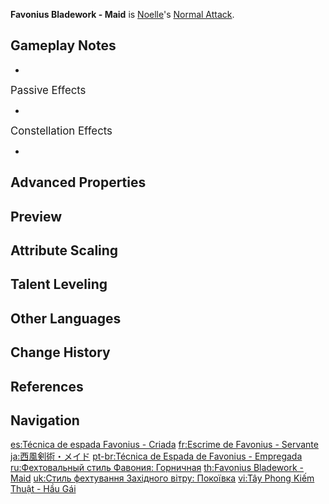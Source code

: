 {{Talent Infobox
|image         = Talent Favonius Bladework - Maid.png
|character     = Noelle
|type          = Normal Attack
|info          = '''Normal Attack'''<br />Performs up to 4 consecutive strikes.<br /><br />'''Charged Attack'''<br />Drains Stamina over time to perform continuous spinning attacks against all nearby opponents.<br />At the end of the sequence, performs a more powerful slash.<br /><br />'''Plunging Attack'''<br />Plunges from mid-air to strike the ground below, damaging opponents along the path and dealing [[AoE]] DMG upon impact.
|hit1          = 79.1&ndash;167%
|hit2          = 73.4&ndash;155%
|hit3          = 86.3&ndash;183%
|hit4          = 113&ndash;240%
|attr5         = Charged Attack Cyclic DMG
|value5        = 50.7&ndash;107%
|attr6         = Charged Attack Final DMG
|value6        = 90.5&ndash;191%
|attr7         = Charged Attack Stamina Cost
|value7        = 40/s
|attr8         = Max Duration
|value8        = 5s
|attr9         = Plunge DMG
|value9        = 74.6&ndash;158%
|attr10        = Low Plunge DMG
|value10       = 149&ndash;316%
|attr11        = High Plunge DMG
|value11       = 186&ndash;394%
|scale_att1    = ATK
}}
'''Favonius Bladework - Maid''' is [[Noelle]]'s [[Normal Attack]].

==Gameplay Notes==
*{{TalentNote|conversion|character=Noelle|talent=Sweeping Time|Geo|15}}

;<big>Passive Effects</big>
*{{TalentNote|character=Noelle|talent=Favonius Bladework - Maid|ascension|2|Nice and Clean}}

;<big>Constellation Effects</big>
*{{TalentNote|constellation|2|Combat Maid}}

==Advanced Properties==
{{For|Normal, Charged, and Plunging Attack properties under the effects of [[Sweeping Time]]|Sweeping Time#Advanced Properties}}
{{Advanced Properties
|title   = Normal Attack 1-Hit
|gu      = 1U
|icdtag  = Normal Attack
|icdtype = 2.5s/3 Hits
|poise   = 105.8
|impulse = 3
|blunt   = 1

|title2   = Normal Attack 2-Hit
|gu2      = 1U
|icdtag2  = Normal Attack
|icdtype2 = 2.5s/3 Hits
|poise2   = 98.1
|impulse2 = 3
|blunt2   = 1

|title3   = Normal Attack 3-Hit
|gu3      = 1U
|icdtag3  = Normal Attack
|icdtype3 = 2.5s/3 Hits
|poise3   = 115.34
|impulse3 = 3
|blunt3   = 1

|title4   = Normal Attack 4-Hit
|gu4      = 1U
|icdtag4  = Normal Attack
|icdtype4 = 2.5s/3 Hits
|poise4   = 151.68
|impulse4 = 6
|blunt4   = 1

|title5   = Charged Attack Cyclic
|gu5      = 1U
|icdtag5  = Normal Attack
|icdtype5 = 2.5s/3 Hits
|poise5   = 60
|impulse5 = 3
|blunt5   = 1

|title6   = Charged Attack Final Slash
|gu6      = 1U
|icdtag6  = Normal Attack
|icdtype6 = 2.5s/3 Hits
|poise6   = 120
|impulse6 = 6
|blunt6   = 1

|title7   = Plunging Attack Collision
|gu7      = 0U
|icdtag7  = none
|poise7   = 35
|impulse7 = 2

|title8   = Low Plunge
|gu8      = 1U
|icdtag8  = none
|poise8   = 150
|impulse8 = 4
|blunt8   = 1

|title9   = High Plunge
|gu9      = 1U
|icdtag9  = none
|poise9   = 200
|impulse9 = 7
|blunt9   = 1
}}

==Preview==
{{Preview
|file1=Favonius Bladework - Maid Normal Preview
|caption1=Normal Attack

|file2=Favonius Bladework - Maid Charged Preview
|caption2=Charged Attack

|file3=Favonius Bladework - Maid Plunge Preview
|caption3=Plunging Attack
}}

==Attribute Scaling==
{{Talent Scaling
|talentType=Normal Attack
|levels=11
|order=hit1,hit2,hit3,hit4,charged_title,chargedattackspinningdmg,chargedattackfinaldmg,stamina,maxduration,plunge_title,plunge,plungelow,plungehigh
|titles=1-Hit DMG (%),2-Hit DMG (%),3-Hit DMG (%),4-Hit DMG (%),Charged Attack,Charged Attack Cyclic DMG (%),Charged Attack Final DMG (%),Charged Attack Stamina Cost,Max Duration,Plunging Attack,Plunge DMG (%),Low Plunge DMG (%),High Plunge DMG (%)
|hit1_1=79.12
|hit1_2=85.56
|hit1_3=92
|hit1_4=101.2
|hit1_5=107.64
|hit1_6=115
|hit1_7=125.12
|hit1_8=135.24
|hit1_9=145.36
|hit1_10=156.4
|hit1_11=167.44
|hit2_1=73.36
|hit2_2=79.33
|hit2_3=85.3
|hit2_4=93.83
|hit2_5=99.8
|hit2_6=106.62
|hit2_7=116.01
|hit2_8=125.39
|hit2_9=134.77
|hit2_10=145.01
|hit2_11=155.25
|hit3_1=86.26
|hit3_2=93.28
|hit3_3=100.3
|hit3_4=110.33
|hit3_5=117.35
|hit3_6=125.37
|hit3_7=136.41
|hit3_8=147.44
|hit3_9=158.47
|hit3_10=170.51
|hit3_11=182.55
|hit4_1=113.43
|hit4_2=122.67
|hit4_3=131.9
|hit4_4=145.09
|hit4_5=154.32
|hit4_6=164.88
|hit4_7=179.38
|hit4_8=193.89
|hit4_9=208.4
|hit4_10=224.23
|hit4_11=240.06
|chargedattackspinningdmg_1=50.74
|chargedattackspinningdmg_2=54.87
|chargedattackspinningdmg_3=59
|chargedattackspinningdmg_4=64.9
|chargedattackspinningdmg_5=69.03
|chargedattackspinningdmg_6=73.75
|chargedattackspinningdmg_7=80.24
|chargedattackspinningdmg_8=86.73
|chargedattackspinningdmg_9=93.22
|chargedattackspinningdmg_10=100.3
|chargedattackspinningdmg_11=107.38
|chargedattackfinaldmg_1=90.47
|chargedattackfinaldmg_2=97.84
|chargedattackfinaldmg_3=105.2
|chargedattackfinaldmg_4=115.72
|chargedattackfinaldmg_5=123.08
|chargedattackfinaldmg_6=131.5
|chargedattackfinaldmg_7=143.07
|chargedattackfinaldmg_8=154.64
|chargedattackfinaldmg_9=166.22
|chargedattackfinaldmg_10=178.84
|chargedattackfinaldmg_11=191.46
|stamina=40/s
|maxduration=5s
|plunge_1=74.59
|plunge_2=80.66
|plunge_3=86.73
|plunge_4=95.4
|plunge_5=101.47
|plunge_6=108.41
|plunge_7=117.95
|plunge_8=127.49
|plunge_9=137.03
|plunge_10=147.44
|plunge_11=157.85
|plungelow_1=149.14
|plungelow_2=161.28
|plungelow_3=173.42
|plungelow_4=190.77
|plungelow_5=202.91
|plungelow_6=216.78
|plungelow_7=235.86
|plungelow_8=254.93
|plungelow_9=274.01
|plungelow_10=294.82
|plungelow_11=315.63
|plungehigh_1=186.29
|plungehigh_2=201.45
|plungehigh_3=216.62
|plungehigh_4=238.28
|plungehigh_5=253.44
|plungehigh_6=270.77
|plungehigh_7=294.6
|plungehigh_8=318.42
|plungehigh_9=342.25
|plungehigh_10=368.25
|plungehigh_11=394.24
}}

==Talent Leveling==
{{Talent Upgrade|Noelle}}

==Other Languages==
{{Other Languages
|en      = Favonius Bladework - Maid
|zhs     = 西风剑术・女仆
|zhs_rm  = Xīfēng Jiànshù - Nǚpū
|zht     = 西風劍術・女僕
|zht_rm  = Xīfēng Jiànshù - Nǚpū
|zh_tl   = West Wind Swordsmanship - Maid
|ja      = 西風剣術・メイド
|ja_rm   = Sepyurosu Kenjutsu - Meido<ref>{{Ref/VO|Eula|世間話・剣技|ja|note=Chat: Bladework}}</ref>
|ja_tl   = West Wind Swordmanship - Maid
|ko      = 페보니우스 검술・메이드
|ko_rm   = Peboniuseu Geomsul - Meideu
|ko_tl   = Favonius Swrodmanship - Maid
|es      = Técnica de espada Favonius - Criada
|es_tl   = Favonius Sword Technique - Maid
|fr      = Escrime de Favonius - Servante
|fr_tl   = Favonius Fencing - Maid
|ru      = Фехтовальный стиль Фавония: Горничная
|ru_tl   = Favonius Fencing Style: Maid
|th      = Favonius Bladework - Maid
|vi      = Tây Phong Kiếm Thuật - Hầu Gái
|vi_tl   = West Wind Swordsmanship - Maid
|de      = Favonius-Schwertkunst – Magd
|de_tl   = Favonius Swordart - Maid
|id      = Favonius Bladework - Maid
|pt      = Técnica de Espada de Favonius - Empregada
|pt_tl   = 
|tr      = Favonius Kılıç Tekniği - Hizmetçi
|tr_tl   = 
|it      = Tecnica di Favonius - Domestica
|it_tl   = Technique of Favonius - Maid
}}

==Change History==
{{Change History|1.0}}

==References==
{{Reflist}}

==Navigation==
{{Talent Navbox|Noelle}}

[[es:Técnica de espada Favonius - Criada]]
[[fr:Escrime de Favonius - Servante]]
[[ja:西風剣術・メイド]]
[[pt-br:Técnica de Espada de Favonius - Empregada]]
[[ru:Фехтовальный стиль Фавония: Горничная]]
[[th:Favonius Bladework - Maid]]
[[uk:Стиль фехтування Західного вітру: Покоївка]]
[[vi:Tây Phong Kiếm Thuật - Hầu Gái]]